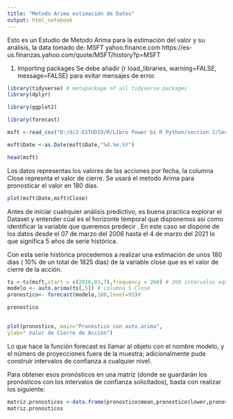 ---
title: "Metodo Arima estimación de Datos"
output: html_notebook
---

Esto es un Estudio de Metodo Arima para la estimación del valor  y su análisis,  la data tomado de: MSFT yahoo.finance.com
https://es-us.finanzas.yahoo.com/quote/MSFT/history?p=MSFT

1. Importing packages
Se debe añadir
{r load_libraries, warning=FALSE, message=FALSE} para evitar mensajes de error.


```{r load_libraries, warning=FALSE, message=FALSE}

library(tidyverse) # metapackage of all tidyverse packages
library(dplyr)

library(ggplot2)

library(forecast)
```


```{r}
msft <-read_csv("D:/d/2-ESTUDIO/R/LIbro Power bi R Python/seccion 2/Seccion II R/MSFT.csv")

```


```{r}

msft$Date <-as.Date(msft$Date,"%d.%m.%Y")

head(msft)

```

Los datos representas los valores de las acciones por fecha, la columna  Close represnta el valor de cierre.
Se usará el metodo Arima para pronosticar el valor en 180 días.


```{r}
plot(msft$Date,msft$Close)
```

Antes de iniciar cualrquier análisis predictivo, es buena practica explorar el Dataset y entender cúal es el horizonte temporal que disponemos asi como identificar la variable que queremos predecir . En este caso se dispone de los datos desde el 07 de marzo del 2006 hasta el 4 de marzo del 2021 lo que significa 5 años de serie histórica. 

Con esta serie histórica procedemos a realizar una estimación de unos 180  dias ( 10% de un total de 1825 días) de la variable close que es el valor de cierre de la acción.


```{r}
ts <-ts(msft,start = c(2016,03,7),frequency = 260) # 260 intervalos equivalente a 52 semana por 5 días
modelo <- auto.arima(ts[,5]) # columna 5 Close
pronostico<- forecast(modelo,180,level=95)# 

pronostico
        
```


```{r}
plot(pronostico, main="Pronóstico con auto.arima",
ylab=" Valor de Cierre de Acción")
```


Lo que hace la función forecast es llamar al objeto con el nombre modelo, y el número de proyecciones fuera de la muestra; adicionalmente pude construir intervalos de confianza a cualquier nivel.

Para obtener esos pronósticos en una matriz (donde se guardarán los pronósticos con los intervalos de confianza solicitados), basta con realizar los siguiente:

```{r}
matriz.pronosticos <-data.frame(pronostico$mean,pronostico$lower,pronostico$upper)
matriz.pronosticos

```



